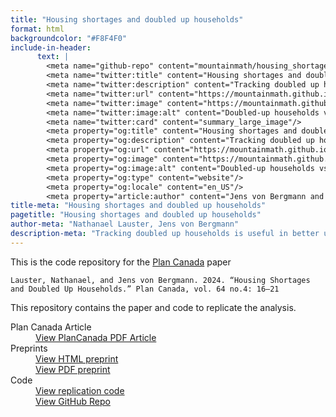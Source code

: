 ```yaml
---
title: "Housing shortages and doubled up households"
format: html
backgroundcolor: "#F8F4F0"
include-in-header: 
      text: |
        <meta name="github-repo" content="mountainmath/housing_shortages_and_doubled_up_households"/>
        <meta name="twitter:title" content="Housing shortages and doubled up households"/>
        <meta name="twitter:description" content="Tracking doubled up households is useful in better understanding housing shortages, as well as benchmarking how much more housing is needed to fix them."/>
        <meta name="twitter:url" content="https://mountainmath.github.io/housing_shortages_and_doubled_up_households/housing_shortages_and_doubled_up_households/"/>
        <meta name="twitter:image" content="https://mountainmath.github.io/housing_shortages_and_doubled_up_households/images/fig-non-mhu-shortfall-rents.png"/>
        <meta name="twitter:image:alt" content="Doubled-up households vs rent"/>
        <meta name="twitter:card" content="summary_large_image"/>
        <meta property="og:title" content="Housing shortages and doubled up households"/>
        <meta property="og:description" content="Tracking doubled up households is useful in better understanding housing shortages, as well as benchmarking how much more housing is needed to fix them."/>
        <meta property="og:url" content="https://mountainmath.github.io/housing_shortages_and_doubled_up_households/housing_shortages_and_doubled_up_households/"/>
        <meta property="og:image" content="https://mountainmath.github.io/housing_shortages_and_doubled_up_households/images/fig-non-mhu-shortfall-rents.png"/>
        <meta property="og:image:alt" content="Doubled-up households vs rent"/>
        <meta property="og:type" content="website"/>
        <meta property="og:locale" content="en_US"/>
        <meta property="article:author" content="Jens von Bergmann and Nathan Lauster"/>
title-meta: "Housing shortages and doubled up households"
pagetitle: "Housing shortages and doubled up households"
author-meta: "Nathanael Lauster, Jens von Bergmann"
description-meta: "Tracking doubled up households is useful in better understanding housing shortages, as well as benchmarking how much more housing is needed to fix them."
---
```


This is the code repository for the [Plan Canada](https://www.cip-icu.ca/plan-canada/) paper 

`Lauster, Nathanael, and Jens von Bergmann. 2024. “Housing Shortages and Doubled Up Households.” Plan Canada, vol. 64 no.4: 16–21`

This repository contains the paper and code to replicate the analysis.

<dl>
<dt>Plan Canada Article</dt>
<dd>
<a type="button" href="https://mountainmath.github.io/housing_shortages_and_doubled_up_households/Lauster%20von%20Bergmann_PlanCanada_Winter2024.pdf" class="btn btn-primary">View PlanCanada PDF Article</a>
</dd>

<dt>Preprints</dt>
<dd>
<a type="button" href="https://mountainmath.github.io/housing_shortages_and_doubled_up_households/housing_shortages_and_doubled_up_households.html" class="btn btn-success">View HTML preprint</a>
</dd>
<dd>
<a type="button" href="https://mountainmath.github.io/housing_shortages_and_doubled_up_households/housing_shortages_and_doubled_up_households.pdf" class="btn btn-success">View PDF preprint</a>
</dd>

<dt>Code</dt>
<dd>
<a type="button" href="https://github.com/mountainMath/housing_shortages_and_doubled_up_households/blob/main/plan_canada_supply.qmd" class="btn btn-info">View replication code</a>
</dd>
<dd>
<a type="button" href="https://github.com/mountainMath/housing_shortages_and_doubled_up_households" class="btn btn-info">View GitHub Repo</a>
</dd>

</dl>
